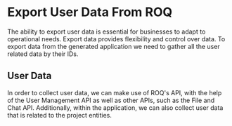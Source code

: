 
# Export User Data From ROQ

The ability to export user data is essential for businesses to adapt to operational needs. Export data provides flexibility and control over data. To export data from the generated application we need to gather all the user related data by their IDs.

## User Data

In order to collect user data, we can make use of ROQ's API, with the help of the User Management API as well as other APIs, such as the File and Chat API. Additionally, within the application, we can also collect user data that is related to the project entities.


